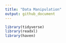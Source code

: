 ```yaml
---
title: "Data Manipulation"
output: github_document
---
```


```r
library(tidyverse)
library(readxl)
library(haven)
```